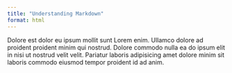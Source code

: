 ```yaml
---
title: "Understanding Markdown"
format: html
---
```


Dolore est dolor eu ipsum mollit sunt Lorem enim. Ullamco dolore ad proident proident minim qui nostrud. Dolore commodo nulla ea do ipsum elit in nisi ut nostrud velit velit. Pariatur laboris adipisicing amet dolore minim sit laboris commodo eiusmod tempor proident id ad anim.